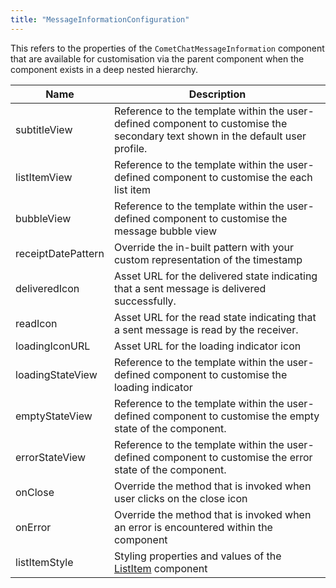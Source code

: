 ```yaml
---
title: "MessageInformationConfiguration"
---
```


This refers to the properties of the `CometChatMessageInformation` component that are available for customisation via the parent component when the component exists in a deep nested hierarchy.

| Name               | Description                                                                                                                    |
| ------------------ | ------------------------------------------------------------------------------------------------------------------------------ |
| subtitleView       | Reference to the template within the user-defined component to customise the secondary text shown in the default user profile. |
| listItemView       | Reference to the template within the user-defined component to customise the each list item                                    |
| bubbleView         | Reference to the template within the user-defined component to customise the message bubble view                               |
| receiptDatePattern | Override the in-built pattern with your custom representation of the timestamp                                                 |
| deliveredIcon      | Asset URL for the delivered state indicating that a sent message is delivered successfully.                                    |
| readIcon           | Asset URL for the read state indicating that a sent message is read by the receiver.                                           |
| loadingIconURL     | Asset URL for the loading indicator icon                                                                                       |
| loadingStateView   | Reference to the template within the user-defined component to customise the loading indicator                                 |
| emptyStateView     | Reference to the template within the user-defined component to customise the empty state of the component.                     |
| errorStateView     | Reference to the template within the user-defined component to customise the error state of the component.                     |
| onClose            | Override the method that is invoked when user clicks on the close icon                                                         |
| onError            | Override the method that is invoked when an error is encountered within the component                                          |
| listItemStyle      | Styling properties and values of the [ListItem](/web-elements/list-item) component                                        |
